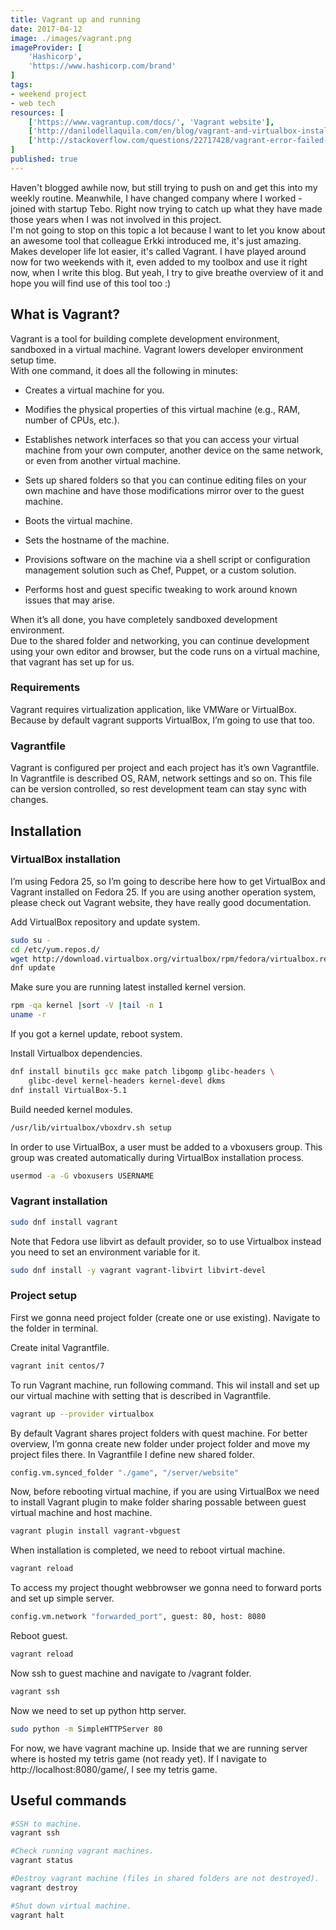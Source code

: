 ```yaml
---
title: Vagrant up and running
date: 2017-04-12
image: ./images/vagrant.png
imageProvider: [
	'Hashicorp',
	'https://www.hashicorp.com/brand'
]
tags:
- weekend project
- web tech
resources: [
	['https://www.vagrantup.com/docs/', 'Vagrant website'],
	['http://danilodellaquila.com/en/blog/vagrant-and-virtualbox-installation-on-fedora', 'Vagrant and Virtualbox Installation on Fedora - by D. Dellaquila'],
	['http://stackoverflow.com/questions/22717428/vagrant-error-failed-to-mount-folders-in-linux-guest', 'Stackoverflow answer for mounting problem']
]
published: true
---
```


Haven't blogged awhile now, but still trying to push on and get this into my
weekly routine. Meanwhile, I have changed company where I worked - joined with
startup Tebo. Right now trying to catch up what they have made those years when
I was not involved in this project.<br /> I'm not going to stop on this topic a
lot because I want to let you know about an awesome tool that colleague Erkki
introduced me, it's just amazing. Makes developer life lot easier, it's called
Vagrant. I have played around now for two weekends with it, even added to my
toolbox and use it right now, when I write this blog. But yeah, I try to give
breathe overview of it and hope you will find use of this tool too :)

## What is Vagrant?

Vagrant is a tool for building complete development environment, sandboxed in a
virtual machine. Vagrant lowers developer environment setup time.<br /> With one
command, it does all the following in minutes:<br />

- Creates a virtual machine for you.

- Modifies the physical properties of this virtual machine (e.g., RAM, number of
	CPUs, etc.).

- Establishes network interfaces so that you can access your virtual machine
	from your own computer, another device on the same network, or even from
	another virtual machine.

- Sets up shared folders so that you can continue editing files on your own
	machine and have those modifications mirror over to the guest machine.

- Boots the virtual machine.

- Sets the hostname of the machine.

- Provisions software on the machine via a shell script or configuration
	management solution such as Chef, Puppet, or a custom solution.

- Performs host and guest specific tweaking to work around known issues that may
	arise.

When it’s all done, you have completely sandboxed development environment.<br />
Due to the shared folder and networking, you can continue development using your
own editor and browser, but the code runs on a virtual machine, that vagrant has
set up for us.

### Requirements

Vagrant requires virtualization application, like VMWare or VirtualBox. Because
by default vagrant supports VirtualBox, I’m going to use that too.

### Vagrantfile

Vagrant is configured per project and each project has it’s own Vagrantfile. In
Vagrantfile is described OS, RAM, network settings and so on. This file can be
version controlled, so rest development team can stay sync with changes.

## Installation

### VirtualBox installation

I’m using Fedora 25, so I’m going to describe here how to get VirtualBox and
Vagrant installed on Fedora 25. If you are using another operation system,
please check out Vagrant website, they have really good documentation.<br />

Add VirtualBox repository and update system.
```bash
sudo su -
cd /etc/yum.repos.d/
wget http://download.virtualbox.org/virtualbox/rpm/fedora/virtualbox.repo
dnf update
```

Make sure you are running latest installed kernel version.
```bash
rpm -qa kernel |sort -V |tail -n 1
uname -r
```

If you got a kernel update, reboot system.

Install Virtualbox dependencies.
```bash {numberLines: true}
dnf install binutils gcc make patch libgomp glibc-headers \
	glibc-devel kernel-headers kernel-devel dkms
dnf install VirtualBox-5.1
```

Build needed kernel modules. 
```bash
/usr/lib/virtualbox/vboxdrv.sh setup
```

In order to use VirtualBox, a user must be added to a vboxusers group. This
group was created automatically during VirtualBox installation process.
```bash
usermod -a -G vboxusers USERNAME
```

### Vagrant installation

```bash
sudo dnf install vagrant
```
Note that Fedora use libvirt as default provider, so to use Virtualbox instead
you need to set an environment variable for it.
```bash
sudo dnf install -y vagrant vagrant-libvirt libvirt-devel
```

### Project setup

First we gonna need project folder (create one or use existing). Navigate to the
folder in terminal.<br />

Create inital Vagrantfile.
```bash
vagrant init centos/7
```

To run Vagrant machine, run following command. This wil install and set up our
virtual machine with setting that is described in Vagrantfile.
```bash
vagrant up --provider virtualbox
```

By default Vagrant shares project folders with quest machine. For better
overview, I’m gonna create new folder under project folder and move my project
files there. In Vagrantfile I define new shared folder.
```bash
config.vm.synced_folder "./game", "/server/website"
```

Now, before rebooting virtual machine, if you are using VirtualBox we need to
install Vagrant plugin to make folder sharing possable between guest virtual
machine and host machine.
```bash
vagrant plugin install vagrant-vbguest
```

When installation is completed, we need to reboot virtual machine.
```bash
vagrant reload
```

To access my project thought webbrowser we gonna need to forward ports and set
up simple server.
```bash
config.vm.network "forwarded_port", guest: 80, host: 8080
```

Reboot guest.
```bash
vagrant reload
```

Now ssh to guest machine and navigate to /vagrant folder.
```bash
vagrant ssh
```

Now we need to set up python http server.
```bash
sudo python -m SimpleHTTPServer 80
```

For now, we have vagrant machine up. Inside that we are running server where is
hosted my tetris game (not ready yet). If I navigate to
http://localhost:8080/game/, I see my tetris game.

## Useful commands

```bash {numberLines: true}
#SSH to machine.
vagrant ssh

#Check running vagrant machines.
vagrant status

#Destroy vagrant machine (files in shared folders are not destroyed).
vagrant destroy

#Shut down virtual machine.
vagrant halt
```
